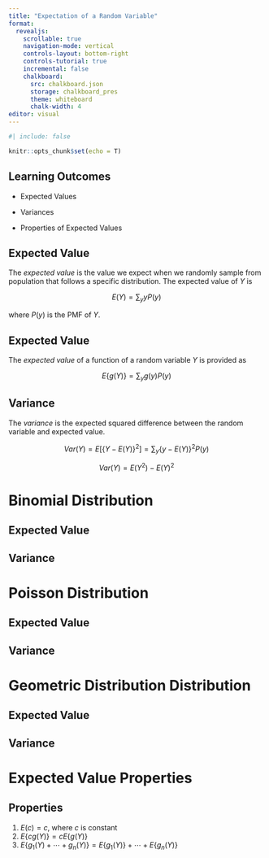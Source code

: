 ```yaml
---
title: "Expectation of a Random Variable"
format:
  revealjs:
    scrollable: true
    navigation-mode: vertical
    controls-layout: bottom-right
    controls-tutorial: true
    incremental: false 
    chalkboard:
      src: chalkboard.json
      storage: chalkboard_pres
      theme: whiteboard
      chalk-width: 4
editor: visual
---
```


```r
#| include: false

knitr::opts_chunk$set(echo = T)

```

## Learning Outcomes

-   Expected Values

-   Variances

-   Properties of Expected Values

## Expected Value

The *expected value* is the value we expect when we randomly sample from population that follows a specific distribution. The expected value of $Y$ is

$$
E(Y)=\sum_y yP(y)
$$

where $P(y)$ is the PMF of $Y$.

## Expected Value

The *expected value* of a function of a random variable $Y$ is provided as

$$
E\{g(Y)\} = \sum_y g(y)P(y)
$$

## Variance

The *variance* is the expected squared difference between the random variable and expected value.

$$
Var(Y)= E[\{Y-E(Y)\}^2]=\sum_y\{y-E(Y)\}^2P(y)
$$

$$
Var(Y) = E(Y^2) - E(Y)^2
$$

# Binomial Distribution

## Expected Value

## Variance

# Poisson Distribution

## Expected Value

## Variance

# Geometric Distribution Distribution

## Expected Value

## Variance

# Expected Value Properties

## Properties

1.  $E(c)=c$, where $c$ is constant
2.  $E\{cg(Y)\}=cE\{g(Y)\}$
3.  $E\{g_1(Y)+\cdots+g_n(Y)\}=E\{g_1(Y)\}+\cdots+E\{g_n(Y)\}$
